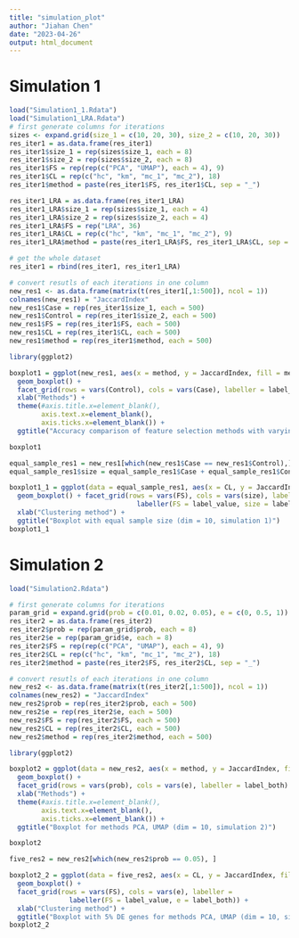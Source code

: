 ---
title: "simulation_plot"
author: "Jiahan Chen"
date: "2023-04-26"
output: html_document
---

# Simulation 1

```{R overall plot}
load("Simulation1_1.Rdata")
load("Simulation1_LRA.Rdata")
# first generate columns for iterations
sizes <- expand.grid(size_1 = c(10, 20, 30), size_2 = c(10, 20, 30))
res_iter1 = as.data.frame(res_iter1)
res_iter1$size_1 = rep(sizes$size_1, each = 8)
res_iter1$size_2 = rep(sizes$size_2, each = 8)
res_iter1$FS = rep(rep(c("PCA", "UMAP"), each = 4), 9)
res_iter1$CL = rep(c("hc", "km", "mc_1", "mc_2"), 18)
res_iter1$method = paste(res_iter1$FS, res_iter1$CL, sep = "_")

res_iter1_LRA = as.data.frame(res_iter1_LRA)
res_iter1_LRA$size_1 = rep(sizes$size_1, each = 4)
res_iter1_LRA$size_2 = rep(sizes$size_2, each = 4)
res_iter1_LRA$FS = rep("LRA", 36)
res_iter1_LRA$CL = rep(c("hc", "km", "mc_1", "mc_2"), 9)
res_iter1_LRA$method = paste(res_iter1_LRA$FS, res_iter1_LRA$CL, sep = "_")

# get the whole dataset
res_iter1 = rbind(res_iter1, res_iter1_LRA)

# convert resutls of each iterations in one column
new_res1 <- as.data.frame(matrix(t(res_iter1[,1:500]), ncol = 1))
colnames(new_res1) = "JaccardIndex"
new_res1$Case = rep(res_iter1$size_1, each = 500)
new_res1$Control = rep(res_iter1$size_2, each = 500)
new_res1$FS = rep(res_iter1$FS, each = 500)
new_res1$CL = rep(res_iter1$CL, each = 500)
new_res1$method = rep(res_iter1$method, each = 500)

library(ggplot2)

boxplot1 = ggplot(new_res1, aes(x = method, y = JaccardIndex, fill = method)) +
  geom_boxplot() + 
  facet_grid(rows = vars(Control), cols = vars(Case), labeller = label_both) + 
  xlab("Methods") + 
  theme(#axis.title.x=element_blank(),
        axis.text.x=element_blank(),
        axis.ticks.x=element_blank()) +
  ggtitle("Accuracy comparison of feature selection methods with varying population (dim = 10, simulation 1)")

boxplot1

```


```{R paired-sample plot}
equal_sample_res1 = new_res1[which(new_res1$Case == new_res1$Control),]
equal_sample_res1$size = equal_sample_res1$Case + equal_sample_res1$Control

boxplot1_1 = ggplot(data = equal_sample_res1, aes(x = CL, y = JaccardIndex, fill = CL)) +
  geom_boxplot() + facet_grid(rows = vars(FS), cols = vars(size), labeller = 
                                labeller(FS = label_value, size = label_both)) + 
  xlab("Clustering method") + 
  ggtitle("Boxplot with equal sample size (dim = 10, simulation 1)")
boxplot1_1
```


# Simulation 2

```{R Overall plot}
load("Simulation2.Rdata")

# first generate columns for iterations
param_grid = expand.grid(prob = c(0.01, 0.02, 0.05), e = c(0, 0.5, 1))
res_iter2 = as.data.frame(res_iter2)
res_iter2$prob = rep(param_grid$prob, each = 8)
res_iter2$e = rep(param_grid$e, each = 8)
res_iter2$FS = rep(rep(c("PCA", "UMAP"), each = 4), 9)
res_iter2$CL = rep(c("hc", "km", "mc_1", "mc_2"), 18)
res_iter2$method = paste(res_iter2$FS, res_iter2$CL, sep = "_")

# convert resutls of each iterations in one column
new_res2 <- as.data.frame(matrix(t(res_iter2[,1:500]), ncol = 1))
colnames(new_res2) = "JaccardIndex"
new_res2$prob = rep(res_iter2$prob, each = 500)
new_res2$e = rep(res_iter2$e, each = 500)
new_res2$FS = rep(res_iter2$FS, each = 500)
new_res2$CL = rep(res_iter2$CL, each = 500)
new_res2$method = rep(res_iter2$method, each = 500)

library(ggplot2)

boxplot2 = ggplot(data = new_res2, aes(x = method, y = JaccardIndex, fill = method)) +
  geom_boxplot() + 
  facet_grid(rows = vars(prob), cols = vars(e), labeller = label_both) + 
  xlab("Methods") + 
  theme(#axis.title.x=element_blank(),
        axis.text.x=element_blank(),
        axis.ticks.x=element_blank()) +
  ggtitle("Boxplot for methods PCA, UMAP (dim = 10, simulation 2)")

boxplot2
```

```{R 5% plot}
five_res2 = new_res2[which(new_res2$prob == 0.05), ]

boxplot2_2 = ggplot(data = five_res2, aes(x = CL, y = JaccardIndex, fill = CL)) +
  geom_boxplot() + 
  facet_grid(rows = vars(FS), cols = vars(e), labeller = 
               labeller(FS = label_value, e = label_both)) + 
  xlab("Clustering method") + 
  ggtitle("Boxplot with 5% DE genes for methods PCA, UMAP (dim = 10, simulation 2)")
boxplot2_2
```